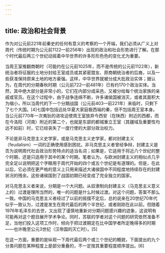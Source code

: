 ```yaml
---
---
---
```

title: 政治和社会背景
---



作为对公元前221年前秦史的任何有意义的考察的一个开端，我们必须从广义上对周代（传统时期为公元前1122—前256年）出现的政治和社会形势进行了解。在那个时代最后两三个世纪动摇着中华世界的许多形形色色的变化尤为重要。

当周王室推翻商朝时（可能约在公元前1025年，而不是传统的公元前1122年），新统治者将征服的土地分封给王室成员或其紧密盟友、原商朝统治者的后裔，以及一些获准保持原来土地的地方豪强。这样，中华世界就被分成大批政治实体；据认为，在周代的分期春秋时期（公元前722—前481年）已有约170个政治实体。当然，其中绝大部分是非常小的，它们在内部分成采邑，又被分给每个统治家族的亲戚或官员。在这个过程中，由于战争连绵不断，许多诸侯国被消灭，或者其面积大为缩小，所以当周代的下一个分期战国（公元前403—前221年）来临时，只剩下了七个大国。[4]七国中包括远处华夏大家庭极西端的秦，但不包括周王室本身。当公元前770年一次夷狄的进攻迫使周王室放弃今西安（在陕西）附近的西都，而在今洛阳（河南）附近的第二个，也就是东部的都城重立王室（其疆域及重要性均远不如前）时，它已经丧失了一度行使的大部分政治权力。

不论是非马克思主义史学家，或是马克思主义史学家，都对封建主义（feudalism）一词的正确使用感到困扰。非马克思主义者曾经争辩，封建主义是否为说明周代社会政治形势特点的适当名词；如果是，它适用于将近八个世纪的整个时期，还是只适用于其中的某个时期。笔者认为，与欧洲封建主义的相似点几乎完全足以说明把这个字眼用于周代开始的四个或五个世纪是有道理的。但是，在此以后，它必须在更严格的意义上只用来描述大诸侯国中不同程度地持续存在的封建状况的残余。这些诸侯国到了战国初期已经变成了完全独立的国家。

对马克思主义者来说，分期是一个大问题。从奴隶制向封建主义（马克思主义意义上的）过渡是理所当然的，唯一的问题是什么时候过渡。对这个问题，答案不那么一致。中国的马克思主义者经过了以前的摇摆不定后，总的说来在20世纪70年代似乎一致认为，过渡是发生在周代最后的两个半世纪，或者刚刚在此以前。但随着1976年毛泽东的去世，又出现了谨慎地重新对分期问题感兴趣的迹象，这说明有可能再对这个题目展开学术争论。同时，苏联的学者对这个问题的研究依然准备不足，当他们投入这项工作时，倾向于把过渡期定在比中国学者所定晚得多的时期——也许晚至公元3世纪（汉帝国的灭亡时）。[5]

在这一方面，重要的是纵观一下周代最后两个或三个世纪的概貌，下面提出的九个分类问题在某种程度上是部分重叠的，不一定按其重要程度顺序提出。[6]